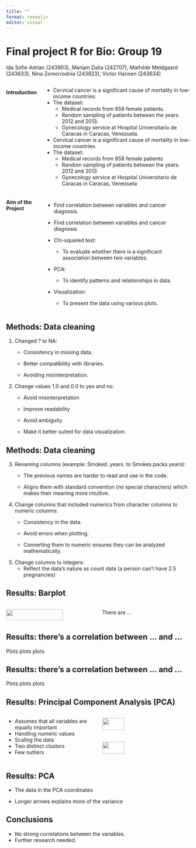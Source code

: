 ```yaml
---
title: ""
format: revealjs
editor: visual
---
```


# Final project R for Bio: Group 19 {background-color="brown"}

Ida Sofie Adrian (243903), Mariam Dalia (242707), Mathilde Meldgaard (243633), Nina Zomorrodnia (243923), Victor Hansen (243634)

::: columns
#### Introduction

-   Cervical cancer is a significant cause of mortality in low-income countries.
-   The dataset:
    -   Medical records from 858 female patients.
    -   Random sampling of patients between the years 2012 and 2013.
    -   Gynecology service at Hospital Universitario de Caracas in Caracas, Venezuela.
-   Cervical cancer is a significant cause of mortality in low-income countries.
-   The dataset:
    -   Medical records from 858 female patients
    -   Random sampling of patients between the years 2012 and 2013
    -   Gynecology service at Hospital Universitario de Caracas in Caracas, Venezuela
:::

::: columns
#### Aim of the Project

-   Find correlation between variables and cancer diagnosis.

-   Find correlation between variables and cancer diagnosis

-   Chi-squared test:

    -   To evaluate whether there is a significant association between two variables.

-   PCA:

    -   To identify patterns and relationships in data.

-   Visualization:

    -   To present the data using various plots.
:::

## Methods: Data cleaning {background-color="brown"}

1.  Changed ? to NA:
    -   Consistency in missing data.

    -   Better compatibility with libraries.

    -   Avoiding misinterpretation.
2.  Change values 1.0 and 0.0 to yes and no:
    -   Avoid misinterpretation

    -   Improve readability

    -   Avoid ambiguity

    -   Make it better suited for data visualization.

## Methods: Data cleaning {background-color="brown"}

3.  Renaming columns (example: Smoked..years. to Smokes.packs.years):
    -   The previous names are harder to read and use in the code.

    -   Aligns them with standard convention (no special characters) which makes their meaning more intuitive.
4.  Change columns that included numerics from character columns to numeric columns:
    -   Consistency in the data.

    -   Avoid errors when plotting.

    -   Converting them to numeric ensures they can be analyzed mathematically.
5.  Change columns to integers:
    -   Reflect the data’s nature as count data (a person can’t have 2.5 pregnancies)

## Results: Barplot {background-color="brown"}

::: columns
::: {.column width="50%"}
![](results/images/barplot.png){width="80%"}
:::

::: {.column width="50%"}
There are ...
:::
:::

## Results: there's a correlation between ... and ... {background-color="brown"}

Plots plots plots

## Results: there's a correlation between ... and ... {background-color="brown"}

Plots plots plots

## Results: Principal Component Analysis (PCA) {background-color="brown"}

::: columns
::: {.column width="50%"}
-   Assumes that all variables are equally important
-   Handling numeric values
-   Scaling the data
-   Two distinct clusters
-   Few outliers
:::

::: {.column width="50%"}
![](images/PC_coordinates.png){width="50%"} ![](images/PC_variance.png){width="50%"}
:::
:::

## Results: PCA {background-color="brown"}

-   The data in the PCA coordinates

-   Longer arrows explains more of the variance

## Conclusions {background-color="brown"}

-   No strong correlations between the variables.
-   Further research needed.
